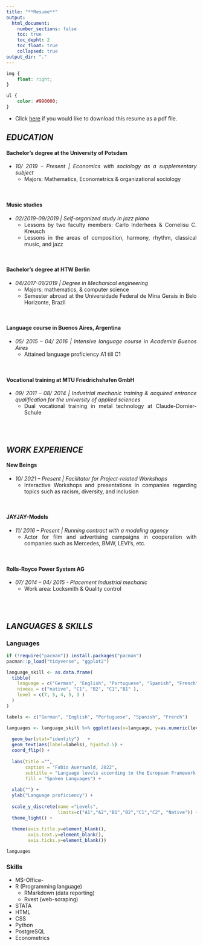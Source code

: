 ```yaml
---
title: "**Resume**" 
output:
  html_document: 
    number_sections: false
    toc: true
    toc_depht: 2
    toc_float: true
    collapsed: true
output_dir: "."
---
```


<style>
body {
text-align: justify}

.list-group-item.active, .list-group-item.active:focus, .list-group-item.active:hover {
    z-index: 2;
    color: #fff;
    background-color: #990000;
    border-color: transparent;
}

.nav>li>a {
    position: relative;
    display: block;
    padding: 10px 15px;
    color: #990000;
}
.nav-pills>li.active>a, .nav-pills>li.active>a:hover, .nav-pills>li.active>a:focus {
    color: #ffffff;
    background-color: #990000;
}
</style>


	
```css
img {
    float: right;
}
```


```css
ul {
    color: #990000;
}
```

* Click <a id="raw-url" href="https://github.com/Fabio-Auerswald/Fabio-Auerswald.github.io/raw/main/Fabio-Auerswald-Resume.pdf">here</a> if you would like to download this resume as a pdf file.


## *EDUCATION*

#### **Bachelor’s degree at the University of Potsdam**

  * *10/ 2019 – Present | Economics with sociology as a supplementary subject* 
      + Majors: Mathematics, Econometrics & organizational sociology
      
<br/>


#### **Music studies**
  - *02/2019-09/2019 | Self-organized study in jazz piano*
    + Lessons by two faculty members: Carlo Inderhees & Cornelisu C. Kreusch 
    + Lessons in the areas of composition, harmony, rhythm, classical music, and jazz
    
<br/>


#### **Bachelor’s degree at HTW Berlin**
 - *04/2017-01/2019 | Degree in Mechanical engineering*
    + Majors: mathematics, & computer science
    + Semester abroad at the Universidade Federal de Mina Gerais in Belo Horizonte, Brazil
    
<br/>


#### **Language course in Buenos Aires, Argentina**
  - *05/ 2015 – 04/ 2016 | Intensive language course in Academia Buenos Aires*
    + Attained language proficiency A1 till C1
    
<br/>
    
    
#### **Vocational training at MTU Friedrichshafen GmbH**
  - *09/ 2011 – 08/ 2014 | Industrial mechanic training & acquired entrance qualification for the university of applied sciences*
    + Dual vocational training in metal technology at Claude-Dornier-Schule 
    
<br/><br/>


## *WORK EXPERIENCE*

#### **New Beings**
  - *10/ 2021 – Present | Facilitator for Project-related Workshops*
    + Interactive Workshops and presentations in companies regarding topics such as racism, diversity, and            inclusion
      
<br/>

#### **JAYJAY-Models**
  - *11/ 2016 – Present | Running contract with a modeling agency*
    + Actor for film and advertising campaigns in cooperation with companies such as Mercedes, BMW, LEVI‘s,         etc.

<br/>

#### **Rolls-Royce Power System AG**
  - *07/ 2014 – 04/ 2015 - Placement Industrial mechanic*
    + Work area: Locksmith & Quality control


<br/><br/>



## *LANGUAGES & SKILLS* {.tabset .tabset-fade .tabset-pills}


### Languages {.tabset}
```r
if (!require("pacman")) install.packages("pacman")
pacman::p_load("tidyverse", "ggplot2")

language_skill <- as.data.frame(
  tibble(
    language = c("German", "English", "Portuguese", "Spanish", "French"),
    niveau = c("native", "C1", "B2", "C1","B1" ),
    level = c(7, 5, 4, 5, 3 )
  )
)

labels <- c("German", "English", "Portuguese", "Spanish", "French")

languages <- language_skill %>% ggplot(aes(x=language, y=as.numeric(level), fill=language)) +
  
  geom_bar(stat="identity")   + 
  geom_text(aes(label=labels), hjust=2.5) +
  coord_flip() +
  
  labs(title ="",
       caption = "Fabio Auerswald, 2022",
       subtitle = "Language levels according to the European Framework of Reference",
       fill = "Spoken Languages") +
  
  xlab("") +
  ylab("Language proficiency") +
  
  scale_y_discrete(name ="Levels", 
                   limits=c("A1","A2","B1","B2","C1","C2", "Native")) +
  theme_light() +
  
  theme(axis.title.y=element_blank(),
        axis.text.y=element_blank(),
        axis.ticks.y=element_blank())

```


```r

languages
```

### Skills

* MS-Office-
* R (Programming language)
  + RMarkdown (data reporting)
  + Rvest (web-scraping)
* STATA	
* HTML		
* CSS
* Python		
* PostgreSQL
* Econometrics




